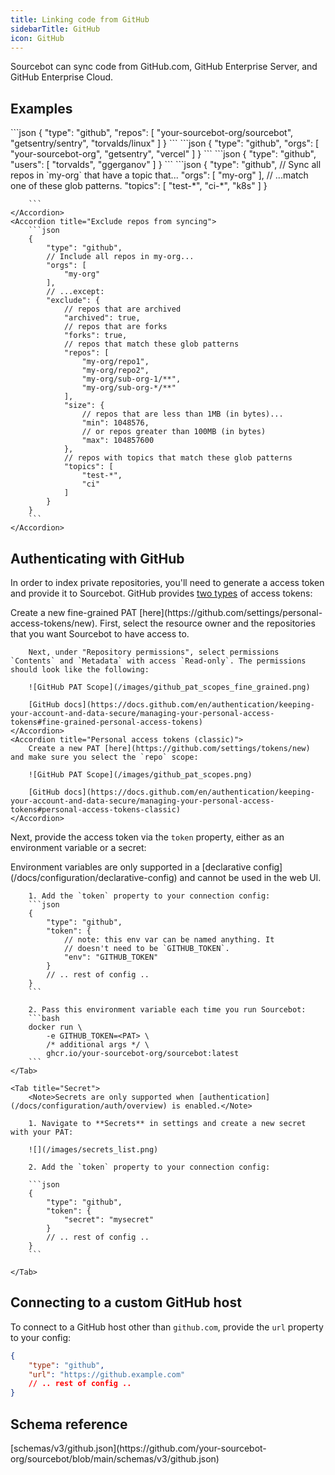 ```yaml
---
title: Linking code from GitHub
sidebarTitle: GitHub
icon: GitHub
---
```



Sourcebot can sync code from GitHub.com, GitHub Enterprise Server, and GitHub Enterprise Cloud.

## Examples

<AccordionGroup>
    <Accordion title="Sync individual repos">
        ```json
        {
            "type": "github",
            "repos": [
                "your-sourcebot-org/sourcebot",
                "getsentry/sentry",
                "torvalds/linux"
            ]
        }
        ```
    </Accordion>
    <Accordion title="Sync all repos in a organization">
        ```json
        {
            "type": "github",
            "orgs": [
                "your-sourcebot-org",
                "getsentry",
                "vercel"
            ]
        }
        ```
    </Accordion>
    <Accordion title="Sync all repos owned by a user">
        ```json
        {
            "type": "github",
            "users": [
                "torvalds",
                "ggerganov"
            ]
        }
        ```
    </Accordion>
    <Accordion title="Filter repos by topic">
        ```json
        {
            "type": "github",
            // Sync all repos in `my-org` that have a topic that...
            "orgs": [
                "my-org"
            ],
            // ...match one of these glob patterns.
            "topics": [
                "test-*",
                "ci-*",
                "k8s"
            ]
        }

        ```
    </Accordion>
    <Accordion title="Exclude repos from syncing">
        ```json
        {
            "type": "github",
            // Include all repos in my-org...
            "orgs": [
                "my-org"
            ],
            // ...except:
            "exclude": {
                // repos that are archived
                "archived": true,
                // repos that are forks
                "forks": true,
                // repos that match these glob patterns
                "repos": [
                    "my-org/repo1",
                    "my-org/repo2",
                    "my-org/sub-org-1/**",
                    "my-org/sub-org-*/**"
                ],
                "size": {
                    // repos that are less than 1MB (in bytes)...
                    "min": 1048576,
                    // or repos greater than 100MB (in bytes)
                    "max": 104857600 
                },
                // repos with topics that match these glob patterns
                "topics": [
                    "test-*",
                    "ci"
                ]
            }
        }
        ```
    </Accordion>
</AccordionGroup>

## Authenticating with GitHub

In order to index private repositories, you'll need to generate a access token and provide it to Sourcebot. GitHub provides [two types](https://docs.github.com/en/authentication/keeping-your-account-and-data-secure/managing-your-personal-access-tokens#types-of-personal-access-tokens) of access tokens:


<AccordionGroup>
    <Accordion title="Fine-grained personal access tokens" defaultOpen>
        Create a new fine-grained PAT [here](https://github.com/settings/personal-access-tokens/new). First, select the resource owner and the repositories that you want Sourcebot to have access to.

        Next, under "Repository permissions", select permissions `Contents` and `Metadata` with access `Read-only`. The permissions should look like the following:

        ![GitHub PAT Scope](/images/github_pat_scopes_fine_grained.png)

        [GitHub docs](https://docs.github.com/en/authentication/keeping-your-account-and-data-secure/managing-your-personal-access-tokens#fine-grained-personal-access-tokens)
    </Accordion>
    <Accordion title="Personal access tokens (classic)">
        Create a new PAT [here](https://github.com/settings/tokens/new) and make sure you select the `repo` scope:
        
        ![GitHub PAT Scope](/images/github_pat_scopes.png)

        [GitHub docs](https://docs.github.com/en/authentication/keeping-your-account-and-data-secure/managing-your-personal-access-tokens#personal-access-tokens-classic)
    </Accordion>
</AccordionGroup>

Next, provide the access token via the `token` property, either as an environment variable or a secret:

<Tabs>
    <Tab title="Environment Variable">
        <Note>Environment variables are only supported in a [declarative config](/docs/configuration/declarative-config) and cannot be used in the web UI.</Note>

        1. Add the `token` property to your connection config:
        ```json
        {
            "type": "github",
            "token": {
                // note: this env var can be named anything. It
                // doesn't need to be `GITHUB_TOKEN`.
                "env": "GITHUB_TOKEN"
            }
            // .. rest of config ..
        }
        ```

        2. Pass this environment variable each time you run Sourcebot:
        ```bash
        docker run \
            -e GITHUB_TOKEN=<PAT> \
            /* additional args */ \
            ghcr.io/your-sourcebot-org/sourcebot:latest
        ```
    </Tab>

    <Tab title="Secret">
        <Note>Secrets are only supported when [authentication](/docs/configuration/auth/overview) is enabled.</Note>

        1. Navigate to **Secrets** in settings and create a new secret with your PAT:

        ![](/images/secrets_list.png)

        2. Add the `token` property to your connection config:

        ```json
        {
            "type": "github",
            "token": {
                "secret": "mysecret"
            }
            // .. rest of config ..
        }
        ```

    </Tab>
</Tabs>

## Connecting to a custom GitHub host

To connect to a GitHub host other than `github.com`, provide the `url` property to your config:

```json
{
    "type": "github",
    "url": "https://github.example.com"
    // .. rest of config ..
}
```

## Schema reference

<Accordion title="Reference">
[schemas/v3/github.json](https://github.com/your-sourcebot-org/sourcebot/blob/main/schemas/v3/github.json)

<GitHubSchema />

</Accordion>
